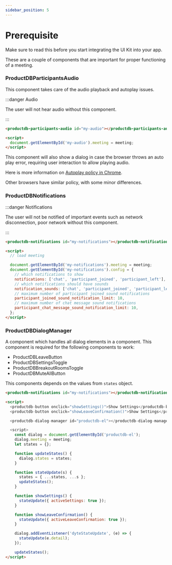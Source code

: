 ```yaml
---
sidebar_position: 5
---
```


# Prerequisite

Make sure to read this before you start integrating the UI Kit into your app.

These are a couple of components that are important for proper functioning of a
meeting.

### ProductDBParticipantsAudio

This component takes care of the audio playback and autoplay issues.

:::danger Audio

The user will not hear audio without this component.

:::

```html
<productdb-participants-audio id="my-audio"></productdb-participants-audio>

<script>
  document.getElementById('my-audio').meeting = meeting;
</script>
```

This component will also show a dialog in case the browser throws an auto play
error, requiring user interaction to allow playing audio.

Here is more information on
[Autoplay policy in Chrome](https://developer.chrome.com/blog/autoplay/).

Other browsers have similar policy, with some minor differences.

### ProductDBNotifications

:::danger Notifications

The user will not be notified of important events such as network disconnection,
poor network without this component.

:::

```html
<productdb-notifications id="my-notifications"></productdb-notifications>

<script>
  // load meeting

  document.getElementById('my-notifications').meeting = meeting;
  document.getElementById('my-notifications').config = {
    // which notifications to show
    notifications: ['chat', 'participant_joined', 'participant_left'],
    // which notifications should have sounds
    notification_sounds: ['chat', 'participant_joined', 'participant_left'],
    // maximum number of participant joined sound notifications
    participant_joined_sound_notification_limit: 10,
    // maximum number of chat message sound notifications
    participant_chat_message_sound_notification_limit: 10,
  };
</script>
```

### ProductDBDialogManager

A component which handles all dialog elements in a component. This component is required for the following components to work:

- ProductDBLeaveButton
- ProductDBSettingsToggle
- ProductDBBreakoutRoomsToggle
- ProductDBMuteAllButton

This components depends on the values from `states` object.

```html
<productdb-notifications id="my-notifications"></productdb-notifications>

<script>
  <productdb-button onclick="showSettings()">Show Settings</productdb-button>
  <productdb-button onclick="showLeaveConfirmation()">Show Settings</productdb-button>

  <productdb-dialog-manager id="productdb-el"></productdb-dialog-manager>

  <script>
    const dialog = document.getElementById('productdb-el');
    dialog.meeting = meeting;
    let states = {};

    function updateStates() {
      dialog.states = states;
    }

    function stateUpdate(s) {
      states = { ...states, ...s };
      updateStates();
    }

    function showSettings() {
      stateUpdate({ activeSettings: true });
    }

    function showLeaveConfirmation() {
      stateUpdate({ activeLeaveConfirmation: true });
    }

    dialog.addEventListener('dyteStateUpdate', (e) => {
      stateUpdate(e.detail);
    });

    updateStates();
</script>
```

<head>
  <title>UI Kit Prerequisite</title>
</head>
